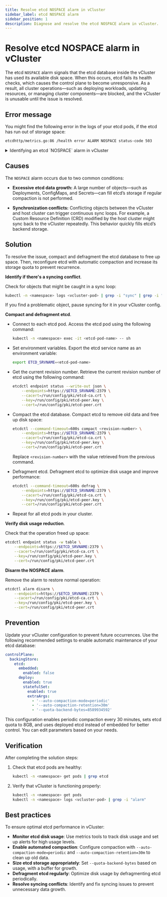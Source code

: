 ```yaml
---
title: Resolve etcd NOSPACE alarm in vCluster  
sidebar_label: etcd NOSPACE alarm  
sidebar_position: 1  
description: Diagnose and resolve the etcd NOSPACE alarm in vCluster.  
---
```



# Resolve etcd NOSPACE alarm in vCluster  

The etcd `NOSPACE` alarm signals that the etcd database inside the vCluster has used its available disk space. When this occurs, etcd fails its health checks, which causes the control plane to become unresponsive. As a result, all cluster operations—such as deploying workloads, updating resources, or managing cluster components—are blocked, and the vCluster is unusable until the issue is resolved.

## Error message

You might find the following error in the logs of your etcd pods, if the etcd has run out of storage space: 

```bash title="etcd NOSPACE alarm"
etcdhttp/metrics.go:86 /health error ALARM NOSPACE status-code 503
```

<details id="etcd-nospace-alarm">
<summary>Identifying an etcd `NOSPACE` alarm in vCluster</summary>

When interacting with the affected vCluster using `kubectl`, API requests fail with timeout errors:

```bash
Error from server: etcdserver: request timed out
```

Additionally, the etcd health metrics endpoint returns a `503` status code and the following error:

```text
etcdhttp/metrics.go:86 /health error ALARM NOSPACE status-code 503
```

To verify the `NOSPACE` alarm, run the following command against the etcd instance:

```bash
etcdctl alarm list --endpoints=https://$ETCD_SRVNAME:2379 [...]
```

The output displays the triggered alarm:

```text
memberID:XXXXX alarm:NOSPACE
```
</details>

## Causes

The `NOSPACE` alarm occurs due to two common conditions:

- **Excessive etcd data growth:** A large number of objects—such as Deployments, ConfigMaps, and Secrets—can fill etcd’s storage if regular compaction is not performed.

- **Synchronization conflicts:** Conflicting objects between the vCluster and host cluster can trigger continuous sync loops. For example, a Custom Resource Definition (CRD) modified by the host cluster might sync back to the vCluster repeatedly. This behavior quickly fills etcd’s backend storage.

## Solution

To resolve the issue, compact and defragment the etcd database to free up space. Then, reconfigure etcd with automatic compaction and increase its storage quota to prevent recurrence.

<Flow id="resolve-etcd-nospace-alarm">

<Step>

**Identify if there's a syncing conflict**. 

Check for objects that might be caught in a sync loop:

  ```bash
  kubectl -n <namespace> logs <vcluster-pod> | grep -i "sync" | grep -i "error"
  ```  
If you find a problematic object, pause syncing for it in your vCluster config.
</Step>

<Step>

**Compact and defragment etcd**.

- Connect to each etcd pod. Access the etcd pod using the following command:  

   ```bash
   kubectl -n <namespace> exec -it <etcd-pod-name> -- sh
   ```

- Set environment variables. Export the etcd service name as an environment variable:

   ```bash
   export ETCD_SRVNAME=<etcd-pod-name>
   ```

- Get the current revision number. Retrieve the current revision number of etcd using the following command:

   ```bash
   etcdctl endpoint status --write-out json \
       --endpoints=https://$ETCD_SRVNAME:2379 \
       --cacert=/run/config/pki/etcd-ca.crt \
       --key=/run/config/pki/etcd-peer.key \
       --cert=/run/config/pki/etcd-peer.crt
   ```

- Compact the etcd database. Compact etcd to remove old data and free up disk space:

   ```bash
   etcdctl --command-timeout=600s compact <revision-number> \
       --endpoints=https://$ETCD_SRVNAME:2379 \
       --cacert=/run/config/pki/etcd-ca.crt \
       --key=/run/config/pki/etcd-peer.key \
       --cert=/run/config/pki/etcd-peer.crt
   ```
    Replace `<revision-number>` with the value retrieved from the previous command.

- Defragment etcd. Defragment etcd to optimize disk usage and improve performance:

   ```bash
   etcdctl --command-timeout=600s defrag \
       --endpoints=https://$ETCD_SRVNAME:2379 \
       --cacert=/run/config/pki/etcd-ca.crt \
       --key=/run/config/pki/etcd-peer.key \
       --cert=/run/config/pki/etcd-peer.crt
   ```

- Repeat for all etcd pods in your cluster.

</Step>

<Step>

**Verify disk usage reduction**.


Check that the operation freed up space:

```bash
etcdctl endpoint status -w table \
    --endpoints=https://$ETCD_SRVNAME:2379 \
    --cacert=/run/config/pki/etcd-ca.crt \
    --key=/run/config/pki/etcd-peer.key \
    --cert=/run/config/pki/etcd-peer.crt
```
</Step>

<Step>

**Disarm the NOSPACE alarm**.

Remove the alarm to restore normal operation:

```bash
etcdctl alarm disarm \
    --endpoints=https://$ETCD_SRVNAME:2379 \
    --cacert=/run/config/pki/etcd-ca.crt \
    --key=/run/config/pki/etcd-peer.key \
    --cert=/run/config/pki/etcd-peer.crt
```

</Step>
</Flow>

## Prevention

Update your vCluster configuration to prevent future occurrences. Use the following recommended settings to enable automatic maintenance of your etcd database:

```yaml title="vcluster.yaml"
controlPlane:
  backingStore:
    etcd:
      embedded:
        enabled: false
      deploy:
        enabled: true
        statefulSet:
          enabled: true
          extraArgs:
            - '--auto-compaction-mode=periodic'
            - '--auto-compaction-retention=30m'
            - '--quota-backend-bytes=8589934592'
```

This configuration enables periodic compaction every 30 minutes, sets etcd quota to 8GB, and uses deployed etcd instead of embedded for better control. You can edit parameters based on your needs.

## Verification

After completing the solution steps:

1. Check that etcd pods are healthy:

   ```bash
   kubectl -n <namespace> get pods | grep etcd
   ```

2. Verify that vCluster is functioning properly:

   ```bash
   kubectl -n <namespace> get pods
   kubectl -n <namespace> logs <vcluster-pod> | grep -i "alarm"
   ```

## Best practices

To ensure optimal etcd performance in vCluster:  

- **Monitor etcd disk usage**: Use metrics tools to track disk usage and set up alerts for high usage levels.  
- **Enable automated compaction**: Configure compaction with `--auto-compaction-mode=periodic` and `--auto-compaction-retention=30m` to clean up old data.  
- **Size etcd storage appropriately**: Set `--quota-backend-bytes` based on usage, with a buffer for growth.
- **Defragment etcd regularly**: Optimize disk usage by defragmenting etcd periodically.  
- **Resolve syncing conflicts**: Identify and fix syncing issues to prevent unnecessary data growth.  
